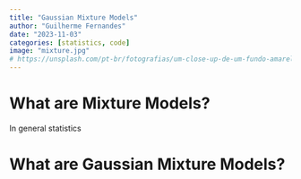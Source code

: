 ```yaml
---
title: "Gaussian Mixture Models"
author: "Guilherme Fernandes"
date: "2023-11-03"
categories: [statistics, code]
image: "mixture.jpg"
# https://unsplash.com/pt-br/fotografias/um-close-up-de-um-fundo-amarelo-e-azul-z0FbhQhpimI
---
```


# What are Mixture Models?
In general statistics

# What are Gaussian Mixture Models?
